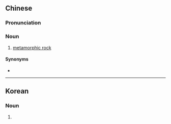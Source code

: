 {{also|变成岩}}
==Chinese==
{{zh-forms|s=变成岩|type=21}}

===Pronunciation===
{{zh-pron
|m=biànchéngyán
|cat=n
}}

===Noun===
{{zh-noun}}

# [[metamorphic rock]]

====Synonyms====
* {{zh-l|變質岩}}

{{zh-cat|Geology}}

----

==Korean==
{{ko-hanjatab}}

===Noun===
{{ko-noun|hj|hangeul=변성암}}

# {{hanja form of|변성암|<!--
-->}}